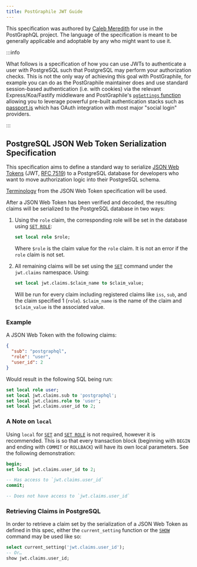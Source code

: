 ```yaml
---
title: PostGraphile JWT Guide
---
```



<p className={styles.intro}>

This specification was authored by
[Caleb Meredith](https://twitter.com/calebmer) for use in the PostGraphQL
project. The language of the specification is meant to be generally applicable
and adoptable by any who might want to use it.

</p>

:::info

What follows is a specification of how you can use JWTs to
authenticate a user with PostgreSQL such that PostgreSQL may perform your
authorization checks. This is not the only way of achieving this goal with
PostGraphile, for example you can do as the PostGraphile maintainer does and use
standard session-based authentication (i.e. with cookies) via the relevant
Express/Koa/Fastify middleware and PostGraphile's
[`pgSettings` function](./usage-library#pgsettings-function) allowing you to
leverage powerful pre-built authentication stacks such as
[passport.js](http://www.passportjs.org/) which has OAuth integration with most
major "social login" providers.

:::

## PostgreSQL JSON Web Token Serialization Specification

This specification aims to define a standard way to serialize [JSON Web
Tokens][jwt] (JWT, [RFC 7519][rfc7519]) to a PostgreSQL database for developers
who want to move authorization logic into their PostgreSQL schema.

[Terminology][jwt-terms] from the JSON Web Token specification will be used.

After a JSON Web Token has been verified and decoded, the resulting claims will
be serialized to the PostgreSQL database in two ways:

1.  Using the `role` claim, the corresponding role will be set in the database
    using [`SET ROLE`][set-role]:

    ```sql
    set local role $role;
    ```

    Where `$role` is the claim value for the `role` claim. It is not an error if
    the `role` claim is not set.

2.  All remaining claims will be set using the [`SET`][set] command under the
    `jwt.claims` namespace. Using:

    ```sql
    set local jwt.claims.$claim_name to $claim_value;
    ```

    Will be run for every claim including registered claims like `iss`, `sub`,
    and the claim specified 1 (`role`). `$claim_name` is the name of the claim
    and `$claim_value` is the associated value.

### Example

A JSON Web Token with the following claims:

```json
{
  "sub": "postgraphql",
  "role": "user",
  "user_id": 2
}
```

Would result in the following SQL being run:

```sql
set local role user;
set local jwt.claims.sub to 'postgraphql';
set local jwt.claims.role to 'user';
set local jwt.claims.user_id to 2;
```

### A Note on `local`

Using `local` for [`SET`][set] and [`SET ROLE`][set-role] is not required,
however it is recommended. This is so that every transaction block (beginning
with `BEGIN` and ending with `COMMIT` or `ROLLBACK`) will have its own local
parameters. See the following demonstration:

```sql
begin;
set local jwt.claims.user_id to 2;

-- Has access to `jwt.claims.user_id`
commit;

-- Does not have access to `jwt.claims.user_id`
```

### Retrieving Claims in PostgreSQL

In order to retrieve a claim set by the serialization of a JSON Web Token as
defined in this spec, either the `current_setting` function or the
[`SHOW`][show] command may be used like so:

```sql
select current_setting('jwt.claims.user_id');
-- Or…
show jwt.claims.user_id;
```

[jwt]: https://jwt.io/
[rfc7519]: https://tools.ietf.org/html/rfc7519
[jwt-terms]: https://tools.ietf.org/html/rfc7519#section-2
[set-role]: http://www.postgresql.org/docs/current/static/sql-set-role.html
[set]: http://www.postgresql.org/docs/current/static/sql-set.html
[show]: http://www.postgresql.org/docs/current/static/sql-show.html
